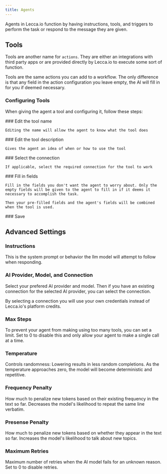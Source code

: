 ```yaml
---
title: Agents
---
```


Agents in Lecca.io function by having instructions, tools, and triggers to perform the task or respond to the message they are given.

## Tools

Tools are another name for `actions`. They are either an integrations with third party apps or are provided directly by Lecca.io to execute some sort of function.

<Callout>
  Tools are the same actions you can add to a workflow. The only difference is
  that any field in the action configuration you leave empty, the AI will fill
  in for you if deemed necessary.
</Callout>

### Configuring Tools

When giving the agent a tool and configuring it, follow these steps:

<Steps>
  <Step>
    ### Edit the tool name

    Editing the name will allow the agent to know what the tool does

  </Step>
  <Step>
    ### Edit the tool description

    Gives the agent an idea of when or how to use the tool

  </Step>
  <Step>
    ### Select the connection

    If applicable, select the required connection for the tool to work

  </Step>
  <Step>
    ### Fill in fields

    Fill in the fields you don't want the agent to worry about. Only the empty fields will be given to the agent to fill in if it deems it necessary to accomplish the task.

    Then your pre-filled fields and the agent's fields will be combined when the tool is used.

  </Step>
  <Step>
    ### Save
  </Step>
</Steps>

## Advanced Settings

### Instructions

This is the system prompt or behavior the llm model will attempt to follow when responding.

### AI Provider, Model, and Connection

Select your prefered AI provider and model. Then if you have an existing connection for the selected AI provider, you can select the connection.

<Callout>
  By selecting a connection you will use your own credentials instead of
  Lecca.io's platform credits.
</Callout>

### Max Steps

To prevent your agent from making using too many tools, you can set a limit. Set to 0 to disable this and only allow your agent to make a single call at a time.

### Temperature

Controls randomness: Lowering results in less random completions. As the temperature approaches zero, the model will become deterministic and repetitive.

### Frequency Penalty

How much to penalize new tokens based on their existing frequency in the text so far. Decreases the model's likelihood to repeat the same line verbatim.

### Presense Penalty

How much to penalize new tokens based on whether they appear in the text so far. Increases the model's likelihood to talk about new topics.

### Maximum Retries

Maximum number of retries when the AI model fails for an unknown reason. Set to 0 to disable retries.
